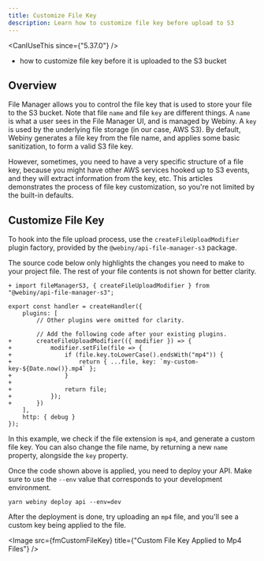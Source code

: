 ```yaml
---
title: Customize File Key
description: Learn how to customize file key before upload to S3
---
```



<CanIUseThis since={"5.37.0"} />

<WhatYouWillLearn>

- how to customize file key before it is uploaded to the S3 bucket

</WhatYouWillLearn>

## Overview

File Manager allows you to control the file key that is used to store your file to the S3 bucket. Note that file `name` and file `key` are different things. A `name` is what a user sees in the File Manager UI, and is managed by Webiny. A `key` is used by the underlying file storage (in our case, AWS S3). By default, Webiny generates a file key from the file name, and applies some basic sanitization, to form a valid S3 file key.

However, sometimes, you need to have a very specific structure of a file key, because you might have other AWS services hooked up to S3 events, and they will extract information from the key, etc. This articles demonstrates the process of file key customization, so you're not limited by the built-in defaults.

## Customize File Key

To hook into the file upload process, use the `createFileUploadModifier` plugin factory, provided by the `@webiny/api-file-manager-s3` package.

<Alert type="warning">
  The source code below only highlights the changes you need to make to your project file. The rest
  of your file contents is not shown for better clarity.
</Alert>

```diff-ts apps/api/graphql/src/index.ts
+ import fileManagerS3, { createFileUploadModifier } from "@webiny/api-file-manager-s3";

export const handler = createHandler({
    plugins: [
        // Other plugins were omitted for clarity.

        // Add the following code after your existing plugins.
+       createFileUploadModifier(({ modifier }) => {
+           modifier.setFile(file => {
+               if (file.key.toLowerCase().endsWith("mp4")) {
+                   return { ...file, key: `my-custom-key-${Date.now()}.mp4` };
+               }
+
+               return file;
+           });
+       })
    ],
    http: { debug }
});
```

In this example, we check if the file extension is `mp4`, and generate a custom file key. You can also change the file name, by returning a new `name` property, alongside the `key` property.

Once the code shown above is applied, you need to deploy your API. Make sure to use the `--env` value that corresponds to your development environment.

```shell
yarn webiny deploy api --env=dev
```

After the deployment is done, try uploading an `mp4` file, and you'll see a custom key being applied to the file.

<Image src={fmCustomFileKey} title={"Custom File Key Applied to Mp4 Files"} />
